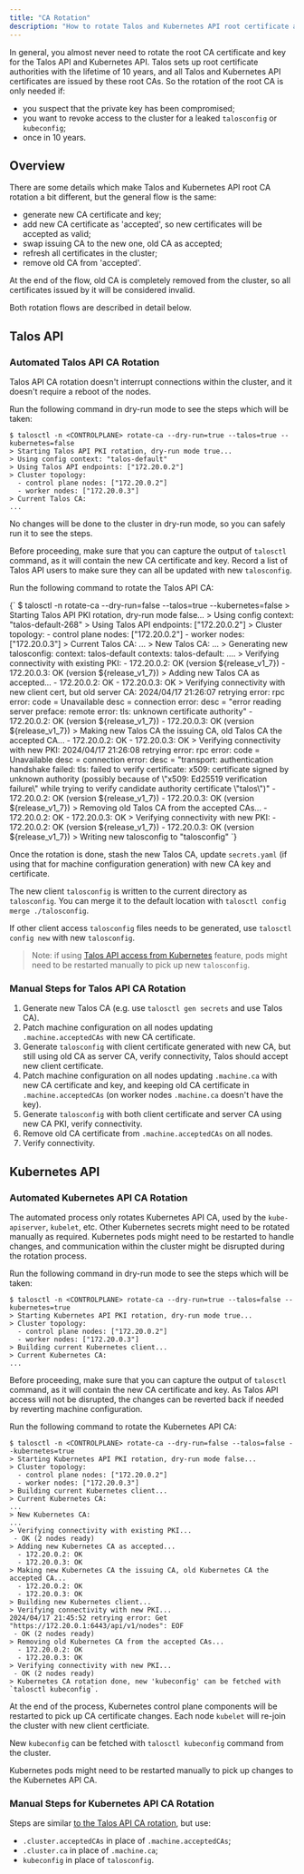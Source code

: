 ```yaml
---
title: "CA Rotation"
description: "How to rotate Talos and Kubernetes API root certificate authorities."
---
```



In general, you almost never need to rotate the root CA certificate and key for the Talos API and Kubernetes API.
Talos sets up root certificate authorities with the lifetime of 10 years, and all Talos and Kubernetes API certificates are issued by these root CAs.
So the rotation of the root CA is only needed if:

- you suspect that the private key has been compromised;
- you want to revoke access to the cluster for a leaked `talosconfig` or `kubeconfig`;
- once in 10 years.

## Overview

There are some details which make Talos and Kubernetes API root CA rotation a bit different, but the general flow is the same:

- generate new CA certificate and key;
- add new CA certificate as 'accepted', so new certificates will be accepted as valid;
- swap issuing CA to the new one, old CA as accepted;
- refresh all certificates in the cluster;
- remove old CA from 'accepted'.

At the end of the flow, old CA is completely removed from the cluster, so all certificates issued by it will be considered invalid.

Both rotation flows are described in detail below.

## Talos API

### Automated Talos API CA Rotation

Talos API CA rotation doesn't interrupt connections within the cluster, and it doesn't require a reboot of the nodes.

Run the following command in dry-run mode to see the steps which will be taken:

```shell
$ talosctl -n <CONTROLPLANE> rotate-ca --dry-run=true --talos=true --kubernetes=false
> Starting Talos API PKI rotation, dry-run mode true...
> Using config context: "talos-default"
> Using Talos API endpoints: ["172.20.0.2"]
> Cluster topology:
  - control plane nodes: ["172.20.0.2"]
  - worker nodes: ["172.20.0.3"]
> Current Talos CA:
...
```

No changes will be done to the cluster in dry-run mode, so you can safely run it to see the steps.

Before proceeding, make sure that you can capture the output of `talosctl` command, as it will contain the new CA certificate and key.
Record a list of Talos API users to make sure they can all be updated with new `talosconfig`.

Run the following command to rotate the Talos API CA:

<CodeBlock lang="sh">
  {`
$ talosctl -n <CONTROLPLANE> rotate-ca --dry-run=false --talos=true --kubernetes=false
> Starting Talos API PKI rotation, dry-run mode false...
> Using config context: "talos-default-268"
> Using Talos API endpoints: ["172.20.0.2"]
> Cluster topology:
  - control plane nodes: ["172.20.0.2"]
  - worker nodes: ["172.20.0.3"]
> Current Talos CA:
...
> New Talos CA:
...
> Generating new talosconfig:
context: talos-default
contexts:
    talos-default:
        ....
> Verifying connectivity with existing PKI:
  - 172.20.0.2: OK (version ${release_v1_7})
  - 172.20.0.3: OK (version ${release_v1_7})
> Adding new Talos CA as accepted...
  - 172.20.0.2: OK
  - 172.20.0.3: OK
> Verifying connectivity with new client cert, but old server CA:
2024/04/17 21:26:07 retrying error: rpc error: code = Unavailable desc = connection error: desc = "error reading server preface: remote error: tls: unknown certificate authority"
  - 172.20.0.2: OK (version ${release_v1_7})
  - 172.20.0.3: OK (version ${release_v1_7})
> Making new Talos CA the issuing CA, old Talos CA the accepted CA...
  - 172.20.0.2: OK
  - 172.20.0.3: OK
> Verifying connectivity with new PKI:
2024/04/17 21:26:08 retrying error: rpc error: code = Unavailable desc = connection error: desc = "transport: authentication handshake failed: tls: failed to verify certificate: x509: certificate signed by unknown authority (possibly because of \"x509: Ed25519 verification failure\" while trying to verify candidate authority certificate \"talos\")"
  - 172.20.0.2: OK (version ${release_v1_7})
  - 172.20.0.3: OK (version ${release_v1_7})
> Removing old Talos CA from the accepted CAs...
  - 172.20.0.2: OK
  - 172.20.0.3: OK
> Verifying connectivity with new PKI:
  - 172.20.0.2: OK (version ${release_v1_7})
  - 172.20.0.3: OK (version ${release_v1_7})
> Writing new talosconfig to "talosconfig"
  `}
</CodeBlock>

Once the rotation is done, stash the new Talos CA, update `secrets.yaml` (if using that for machine configuration generation) with new CA key and certificate.

The new client `talosconfig` is written to the current directory as `talosconfig`.
You can merge it to the default location with `talosctl config merge ./talosconfig`.

If other client access `talosconfig` files needs to be generated, use `talosctl config new` with new `talosconfig`.

> Note: if using [Talos API access from Kubernetes](../../../kubernetes-guides/advanced-guides/talos-api-access-from-k8s) feature, pods might need to be restarted manually to pick up new `talosconfig`.

### Manual Steps for Talos API CA Rotation

1. Generate new Talos CA (e.g. use `talosctl gen secrets` and use Talos CA).
2. Patch machine configuration on all nodes updating `.machine.acceptedCAs` with new CA certificate.
3. Generate `talosconfig` with client certificate generated with new CA, but still using old CA as server CA, verify connectivity, Talos should accept new client certificate.
4. Patch machine configuration on all nodes updating `.machine.ca` with new CA certificate and key, and keeping old CA certificate in `.machine.acceptedCAs` (on worker nodes `.machine.ca` doesn't have the key).
5. Generate `talosconfig` with both client certificate and server CA using new CA PKI, verify connectivity.
6. Remove old CA certificate from `.machine.acceptedCAs` on all nodes.
7. Verify connectivity.

## Kubernetes API

### Automated Kubernetes API CA Rotation

The automated process only rotates Kubernetes API CA, used by the `kube-apiserver`, `kubelet`, etc.
Other Kubernetes secrets might need to be rotated manually as required.
Kubernetes pods might need to be restarted to handle changes, and communication within the cluster might be disrupted during the rotation process.

Run the following command in dry-run mode to see the steps which will be taken:

```shell
$ talosctl -n <CONTROLPLANE> rotate-ca --dry-run=true --talos=false --kubernetes=true
> Starting Kubernetes API PKI rotation, dry-run mode true...
> Cluster topology:
  - control plane nodes: ["172.20.0.2"]
  - worker nodes: ["172.20.0.3"]
> Building current Kubernetes client...
> Current Kubernetes CA:
...
```

Before proceeding, make sure that you can capture the output of `talosctl` command, as it will contain the new CA certificate and key.
As Talos API access will not be disrupted, the changes can be reverted back if needed by reverting machine configuration.

Run the following command to rotate the Kubernetes API CA:

```shell
$ talosctl -n <CONTROLPLANE> rotate-ca --dry-run=false --talos=false --kubernetes=true
> Starting Kubernetes API PKI rotation, dry-run mode false...
> Cluster topology:
  - control plane nodes: ["172.20.0.2"]
  - worker nodes: ["172.20.0.3"]
> Building current Kubernetes client...
> Current Kubernetes CA:
...
> New Kubernetes CA:
...
> Verifying connectivity with existing PKI...
 - OK (2 nodes ready)
> Adding new Kubernetes CA as accepted...
  - 172.20.0.2: OK
  - 172.20.0.3: OK
> Making new Kubernetes CA the issuing CA, old Kubernetes CA the accepted CA...
  - 172.20.0.2: OK
  - 172.20.0.3: OK
> Building new Kubernetes client...
> Verifying connectivity with new PKI...
2024/04/17 21:45:52 retrying error: Get "https://172.20.0.1:6443/api/v1/nodes": EOF
 - OK (2 nodes ready)
> Removing old Kubernetes CA from the accepted CAs...
  - 172.20.0.2: OK
  - 172.20.0.3: OK
> Verifying connectivity with new PKI...
 - OK (2 nodes ready)
> Kubernetes CA rotation done, new 'kubeconfig' can be fetched with `talosctl kubeconfig`.
```

At the end of the process, Kubernetes control plane components will be restarted to pick up CA certificate changes.
Each node `kubelet` will re-join the cluster with new client certficiate.

New `kubeconfig` can be fetched with `talosctl kubeconfig` command from the cluster.

Kubernetes pods might need to be restarted manually to pick up changes to the Kubernetes API CA.

### Manual Steps for Kubernetes API CA Rotation

Steps are similar [to the Talos API CA rotation](#manual-steps-for-talos-api-ca-rotation), but use:

- `.cluster.acceptedCAs` in place of `.machine.acceptedCAs`;
- `.cluster.ca` in place of `.machine.ca`;
- `kubeconfig` in place of `talosconfig`.
